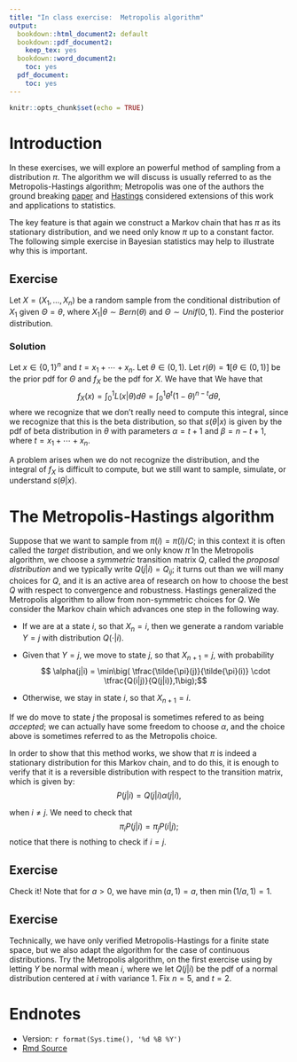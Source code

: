```yaml
---
title: "In class exercise:  Metropolis algorithm"
output:
  bookdown::html_document2: default
  bookdown::pdf_document2:
    keep_tex: yes
  bookdown::word_document2:
    toc: yes
  pdf_document:
    toc: yes
---
```



```r
knitr::opts_chunk$set(echo = TRUE)
```

#  Introduction

In these exercises, we will explore an powerful method of sampling from a distribution $\pi$.  The algorithm we will discuss is usually referred to as the Metropolis-Hastings algorithm; Metropolis was one of the authors the ground breaking  [paper](https://en.wikipedia.org/wiki/Equation_of_State_Calculations_by_Fast_Computing_Machines) and [Hastings](https://academic.oup.com/biomet/article-abstract/107/1/1/5686745?redirectedFrom=fulltext) considered extensions of this work and applications to statistics.

The key feature is that again we construct a Markov chain that has $\pi$ as its stationary distribution, and we need only know $\pi$ up to a constant factor.  The following simple exercise in Bayesian statistics may help to illustrate why this is important. 

## Exercise

Let $X=(X_1, \ldots, X_n)$ be a random sample from the conditional distribution of $X_1$ given $\Theta = \theta$, where 
	$X_1|\theta \sim Bern(\theta)$ and $\Theta \sim Unif(0,1)$.  Find the posterior distribution.	


### Solution
Let $x \in \{0,1\}^n$ and $t= x_1 + \cdots +x_n$. Let $\theta \in (0,1)$.  Let 
$r(\theta) = \mathbf{1}[\theta \in (0,1)]$ be the prior pdf for $\Theta$ and $f_X$ be the pdf for $X$.      We have that
\begin{eqnarray*}  
s(\theta|x) &=&  \frac{L(x|\theta)r(\theta)}{ f_X(x)} \\
&=&  \frac{\theta^t (1-\theta)^{n-t}}{f_X(x)}.
\end{eqnarray*}
We have that 
$$f_X(x) = \int_0 ^1 L(x|\theta) d\theta = \int_0 ^1 \theta^t(1-\theta)^{n-t}d \theta,$$
where we recognize that we don't really need to compute this integral, since we recognize that this is the beta distribution, so that $s(\theta|x)$ is given by the pdf of beta distribution in $\theta$
 with parameters $\alpha = t+1$ and $\beta = n-t+1$, where $t= x_1 + \cdots + x_n$.


A problem arises when we do not recognize the distribution, and the integral of $f_X$ is difficult to compute, but we still want to sample, simulate, or understand  $s(\theta|x)$.

# The Metropolis-Hastings algorithm

Suppose that we want to sample from $\pi(i) = \tilde{\pi}(i)/C$; in this context it is often called the *target* distribution, and we only know $\tilde{\pi}$    In the Metropolis algorithm,  we choose a *symmetric* transition matrix $Q$, called the *proposal distribution* and we typically write $Q(j|i) = Q_{ij}$; it turns out than we will many choices for $Q$, and it is an active area of research on how to choose the best $Q$ with respect to convergence and robustness.  Hastings generalized the Metropolis algorithm to allow from non-symmetric choices for $Q$.    We consider the Markov chain which advances one step in the following way.  

* If we are at a state $i$, so that $X_n=i$, then we generate a random variable $Y=j$ with distribution $Q(\cdot|i)$.  

* Given that $Y=j$, we move to state $j$, so that $X_{n+1} = j$,  with probability
$$ \alpha(j|i) = \min\big( \tfrac{\tilde{\pi}(j)}{\tilde{\pi}(i)} \cdot \tfrac{Q(i|j)}{Q(j|i)},1\big);$$

*  Otherwise, we stay in state $i$, so that $X_{n+1} = i$.

If we do move to state $j$ the proposal is sometimes refered to as being *accepted*; we can actually have some freedom to choose $\alpha$, and the choice above is sometimes referred to as the Metropolis choice.  

In order to show that this method works, we show that $\pi$ is indeed a stationary distribution for this Markov chain, and to do this, it is enough to verify that it is a reversible distribution with respect to the transition matrix, which is given by:
$$ P(j|i) = Q(j|i)\alpha(j|i),$$

when $i \not = j$.  We need to check that
$$ \pi_{i}P(j|i) = \pi_{j} P(i|j);$$
notice that there is nothing to check if $i = j$.  

## Exercise

Check it!  Note that for $a >0,$ we have $\min(a,1) =a$, then  $\min(1/a, 1) =1$.

## Exercise

Technically, we have only verified Metropolis-Hastings for a finite state space, but we also adapt the algorithm for the case of continuous distributions.    Try the Metropolis algorithm, on the first exercise using by letting $Y$ be normal with mean $i$, where we let $Q(j|i)$ be the pdf of a normal distribution centered at $i$ with variance $1$.  Fix $n=5$, and $t=2$.     

#  Endnotes

* Version: `r format(Sys.time(), '%d %B %Y')`
* [Rmd Source](https://tsoo-math.github.io/ucl2/class4.Rmd)
<br>
<br>
<br>
